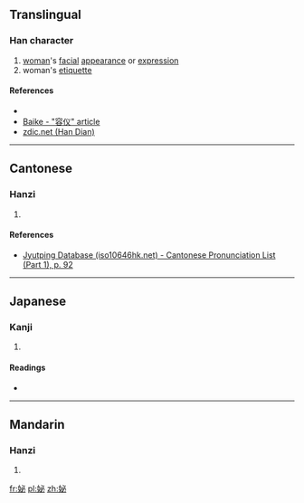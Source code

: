 ==Translingual==

===Han character===
{{Han char|rn=38|rad=女|as=05|sn=8|four=4340<sub>0</sub>|canj=女心竹 (VPH)|ids=⿰[[女]][[必]]}}

# [[woman]]'s [[facial]] [[appearance]] or [[expression]]
# woman's [[etiquette]]

====References====
* {{Han ref|kx=0257.330|dkj=06141|dj=0523.010|hdz=21040.110|uh=59BC|ud=22972|bh=CC4C|bd=52300}}
*[http://baike.baidu.com/view/2717498.htm Baike - "容仪" article]
*[http://www.zdic.net/z/17/js/59BC.htm zdic.net (Han Dian)]

----

==Cantonese==

===Hanzi===
{{yue-hanzi|jyut=[[bat6]]|y=bat6}}

# {{defn|lang=yue|sort=女05}}

====References====
* [http://www.iso10646hk.net/jp/document/download.jsp Jyutping Database (iso10646hk.net) - Cantonese Pronunciation List (Part 1), p. 92]

----

==Japanese==

===Kanji===
{{ja-kanji|grade=|rs=女05}}

# {{defn|lang=ja|sort=女05}}

====Readings====
* {{ja-readings|on=[[ひ]] (hi), [[び]] (bi), [[ひつ]] (hitsu), [[びち]] (bichi)|kun=}}

----

==Mandarin==

===Hanzi===
{{cmn-hanzi|pin=[[bì]] ([[bi4]]), [[xū]] ([[xu1]])|wg=pi<sup>4</sup>, hsü<sup>1</sup>}}

# {{defn|lang=cmn|sort=女05}}

[[fr:妼]]
[[pl:妼]]
[[zh:妼]]